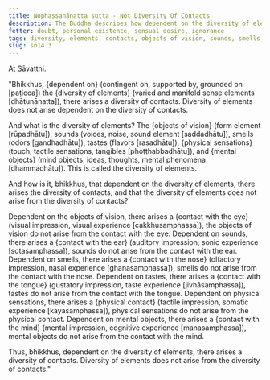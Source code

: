 ```yaml
---
title: Nophassanānatta sutta - Not Diversity Of Contacts
description: The Buddha describes how dependent on the diversity of elements, there arises a diversity of contacts, and not the other way around.
fetter: doubt, personal existence, sensual desire, ignorance
tags: diversity, elements, contacts, objects of vision, sounds, smells, tastes, physical sensations, mental objects, form element, sound element, odor element, taste element, touch element, six sense bases, sn, sn12-21, sn14
slug: sn14.3
---
```


At Sāvatthi.

"Bhikkhus, \{dependent on} (contingent on, supported by, grounded on [paṭicca]) the \{diversity of elements} (varied and manifold sense elements [dhātunānatta]), there arises a diversity of contacts. Diversity of elements does not arise dependent on the diversity of contacts.

And what is the diversity of elements? The \{objects of vision} (form element [rūpadhātu]), sounds (voices, noise, sound element [saddadhātu]), smells (odors [gandhadhātu]), tastes (flavors [rasadhātu]), \{physical sensations} (touch, tactile sensations, tangibles [phoṭṭhabbadhātu]), and \{mental objects} (mind objects, ideas, thoughts, mental phenomena [dhammadhātu]). This is called the diversity of elements.

And how is it, bhikkhus, that dependent on the diversity of elements, there arises the diversity of contacts, and that the diversity of elements does not arise from the diversity of contacts?

Dependent on the objects of vision, there arises a \{contact with the eye} (visual impression, visual experience [cakkhusamphassa]), the objects of vision do not arise from the contact with the eye.
Dependent on sounds, there arises a \{contact with the ear} (auditory impression, sonic experience [sotasamphassa]), sounds do not arise from the contact with the ear.
Dependent on smells, there arises a \{contact with the nose} (olfactory impression, nasal experience [ghanasamphassa]), smells do not arise from the contact with the nose.
Dependent on tastes, there arises a \{contact with the tongue} (gustatory impression, taste experience [jivhāsamphassa]), tastes do not arise from the contact with the tongue.
Dependent on physical sensations, there arises a \{physical contact} (tactile impression, somatic experience [kāyasamphassa]), physical sensations do not arise from the physical contact.
Dependent on mental objects, there arises a \{contact with the mind} (mental impression, cognitive experience [manasamphassa]), mental objects do not arise from the contact with the mind.

Thus, bhikkhus, dependent on the diversity of elements, there arises a diversity of contacts. Diversity of elements does not arise from the diversity of contacts."